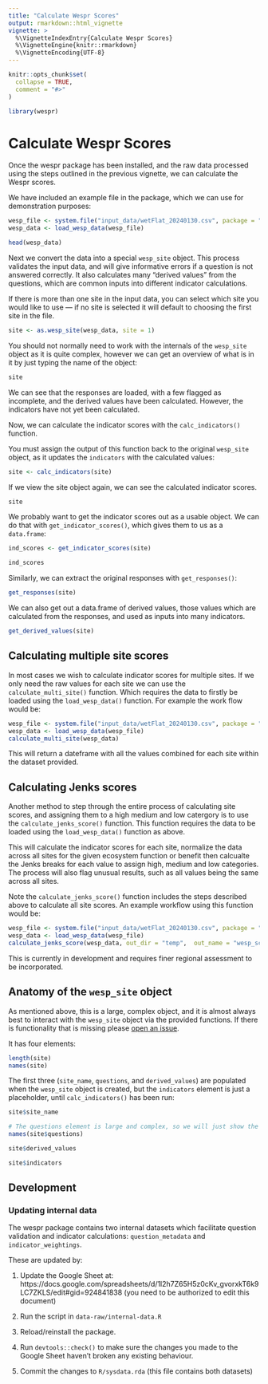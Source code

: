 ```yaml
---
title: "Calculate Wespr Scores"
output: rmarkdown::html_vignette
vignette: >
  %\VignetteIndexEntry{Calculate Wespr Scores}
  %\VignetteEngine{knitr::rmarkdown}
  %\VignetteEncoding{UTF-8}
---
```


```r
knitr::opts_chunk$set(
  collapse = TRUE,
  comment = "#>"
)
```

```r
library(wespr)
```


# Calculate Wespr Scores

Once the wespr package has been installed, and the raw data processed using the steps outlined in the previous vignette, we can calculate the Wespr scores.


We have included an example file in the package, which we can use for demonstration purposes:

```r
wesp_file <- system.file("input_data/wetFlat_20240130.csv", package = "wespr")
wesp_data <- load_wesp_data(wesp_file)

head(wesp_data)
```

Next we convert the data into a special `wesp_site` object. This process validates
the input data, and will give informative errors if a question is not answered correctly.
It also calculates many "derived values" from the questions, which are common inputs into different
indicator calculations.

If there is more than one site in the input data, you can select which site you
would like to use --- if no site is selected it will default to choosing the first 
site in the file.

```r
site <- as.wesp_site(wesp_data, site = 1)
```

You should not normally need to work with the internals of the `wesp_site` object
as it is quite complex, however we can get an overview of what is in it by just 
typing the name of the object:

```r
site
```

We can see that the responses are loaded, with a few flagged as incomplete, and
the derived values have been calculated. However, the indicators have not yet
been calculated.

Now, we can calculate the indicator scores with the `calc_indicators()` function.

You must assign the output of this function back to the original `wesp_site` 
object, as it updates the `indicators` with the calculated values:

```r
site <- calc_indicators(site)
```

If we view the site object again, we can see the calculated indicator scores.

```r
site
```

We probably want to get the indicator scores out as a usable object. We can do 
that with `get_indicator_scores()`, which gives them to us as a `data.frame`:

```r
ind_scores <- get_indicator_scores(site)

ind_scores
```

Similarly, we can extract the original responses with `get_responses()`:

```r
get_responses(site)
```

We can also get out a data.frame of derived values, those values which are 
calculated from the responses, and used as inputs into many indicators.

```r
get_derived_values(site)
```

## Calculating multiple site scores

In most cases we wish to calculate indicator scores for multiple sites. If we only need the raw values for each site we can use the `calculate_multi_site()` function. Which requires the data to firstly be loaded using the `load_wesp_data()` function. For example the work flow would be: 


```r
wesp_file <- system.file("input_data/wetFlat_20240130.csv", package = "wespr")
wesp_data <- load_wesp_data(wesp_file)
calculate_multi_site(wesp_data)

```

This will return a dateframe with all the values combined for each site within the dataset provided. 


## Calculating Jenks scores

Another method to step through the entire process of calculating site scores, and assigning them to a high medium and low catergory is to use the `calculate_jenks_score()` function. This function requires the data to be loaded using the `load_wesp_data()` function as above. 

This will calculate the indicator scores for each site, normalize the data across all sites for the given ecosystem function or benefit then calcualte the Jenks breaks for each value to assign high, medium and low categories. The process will also flag unusual results, such as all values being the same across all sites. 

Note the `calculate_jenks_score()` function includes the steps described above to calculate all site scores. An example workflow using this function would be: 


```r
wesp_file <- system.file("input_data/wetFlat_20240130.csv", package = "wespr")
wesp_data <- load_wesp_data(wesp_file)
calculate_jenks_score(wesp_data, out_dir = "temp",  out_name = "wesp_scores.csv")

```


This is currently in development and requires finer regional assessment to be incorporated.







## Anatomy of the `wesp_site` object

As mentioned above, this is a large, complex object, and it is almost always 
best to interact with the `wesp_site` object via the provided functions. If 
there is functionality that is missing please 
[open an issue](https://github.com/BCWF-Wetlands/wespr/issues). 

It has four elements:

```r
length(site)
names(site)
```

The first three (`site_name`, `questions`, and `derived_values`) are populated when 
the `wesp_site` object is created, but the `indicators` element is just a placeholder, until `calc_indicators()` has been run:

```r
site$site_name

# The questions element is large and complex, so we will just show the names:
names(site$questions)

site$derived_values

site$indicators
```

## Development

### Updating internal data

The wespr package contains two internal datasets which facilitate question validation and indicator calculations: `question_metadata` and `indicator_weightings`.

These are updated by:

1. Update the Google Sheet at:  https://docs.google.com/spreadsheets/d/1l2h7Z65H5z0cKv_gvorxkT6k9LC7ZKLS/edit#gid=924841838 (you need to be authorized to edit this document)

2. Run the script in `data-raw/internal-data.R`

3. Reload/reinstall the package.

4. Run `devtools::check()` to make sure the changes you made to the Google Sheet haven't broken any existing behaviour.

5. Commit the changes to `R/sysdata.rda` (this file contains both datasets)


